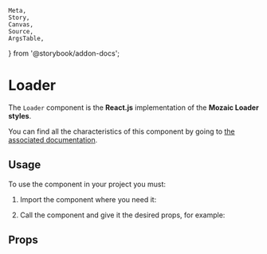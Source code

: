     Meta,
    Story,
    Canvas,
    Source,
    ArgsTable,
} from '@storybook/addon-docs';

<Meta title="Components/Loader" component={Loader} argTypes={argTypes}/>

# Loader

The `Loader` component is the **React.js** implementation of the **Mozaic Loader styles**.

You can find all the characteristics of this component by going to [the associated documentation](https://mozaic.adeo.cloud/Components/Loader).

## Usage

To use the component in your project you must:

1. Import the component where you need it:

<Source
    language="javascript"
    code="import { Loader } from '@mozaic-ds/react';"
/>

2. Call the component and give it the desired props, for example:

<Canvas withSource="open">
    <Story story={Controls}/>
</Canvas>


## Props

<ArgsTable of={Loader}/>
